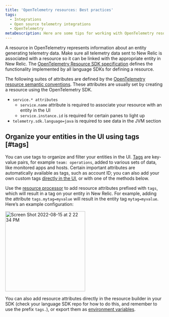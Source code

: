 ```yaml
---
title: 'OpenTelemetry resources: Best practices'
tags:
  - Integrations
  - Open source telemetry integrations
  - OpenTelemetry
metaDescription: Here are some tips for working with OpenTelemetry resources and New Relic.
---
```


A resource in OpenTelemetry represents information about an entity generating telemetry data. Make sure all telemetry data sent to New Relic is associated with a resource so it can be linked with the appropriate entity in New Relic. The [OpenTelemetry Resource SDK specification](https://github.com/open-telemetry/opentelemetry-specification/blob/main/specification/resource/sdk.md) defines the functionality implemented by all language SDKs for defining a resource.

The following suites of attributes are defined by the [OpenTelemetry resource semantic conventions](https://github.com/open-telemetry/opentelemetry-specification/tree/main/specification/resource/semantic_conventions#resource-semantic-conventions). These attributes are usually set by creating a resource using the OpenTelemetry SDK.

* `service.* attributes`
  * `service.name` attribute is required to associate your resource with an entity in the UI 
  * `service.instance.id` is required for certain panes to light up
* `telemetry.sdk.language=java` is required to see data in the JVM section

## Organize your entities in the UI using tags [#tags]

You can use tags to organize and filter your entities in the UI. [Tags](https://docs.newrelic.com/docs/new-relic-solutions/new-relic-one/core-concepts/use-tags-help-organize-find-your-data/) are key-value pairs, for example `team: operations`, added to various sets of data, like monitored apps and hosts. Certain important attributes are automatically available as tags, such as account ID; you can also add your own custom tags [directly in the UI](https://docs.newrelic.com/docs/new-relic-solutions/new-relic-one/core-concepts/use-tags-help-organize-find-your-data/#add-tags), or with one of the methods below.

Use the [resource processor](https://github.com/open-telemetry/opentelemetry-collector-contrib/tree/main/processor/resourceprocessor) to add resource attributes prefixed with `tags`, which will result in a tag on your entity in New Relic. For example, adding the attribute `tags.mytag=myvalue` will result in the entity tag `mytag=myvalue`. Here’s an example configuration:

<img width="254" alt="Screen Shot 2022-08-15 at 2 22 34 PM" src="https://user-images.githubusercontent.com/48657837/184720791-d2040326-55e6-4932-a4da-87d5ed4e6801.png">

You can also add resource attributes directly in the resource builder in your SDK (check your language SDK repo for how to do this, and remember to use the prefix `tags.`), or export them as [environment variables](https://opentelemetry.io/docs/concepts/sdk-configuration/general-sdk-configuration/#otel_resource_attributes). 
